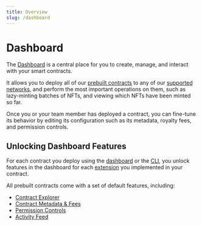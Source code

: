 ```yaml
---
title: Overview
slug: /dashboard
---
```


# Dashboard

The [Dashboard](https://thirdweb.com/dashboard) is a central place for you to create, manage, and interact with your smart contracts.

It allows you to deploy all of our [prebuilt contracts](/pre-built-contracts) to any of our [supported networks](/guides/which-network-should-you-use),
and perform the most important operations on them, such as lazy-minting batches of NFTs, and viewing which NFTs have been minted so far.

Once you or your team member has deployed a contract, you can fine-tune its behavior
by editing its configuration such as its metadata, royalty fees, and permission controls.

## Unlocking Dashboard Features

For each contract you deploy using the [dashboard](https://thirdweb.com/dashboard) or the [CLI](/cli),
you unlock features in the dashboard for each [extension](/extensions) you implemented in your contract.

All prebuilt contracts come with a set of default features, including:

- [Contract Explorer](/dashboard/view-and-interact-with-contracts)
- [Contract Metadata & Fees](/dashboard/contract-settings)
- [Permission Controls](/dashboard/permission-controls)
- [Activity Feed](/dashboard/activity-feed)
